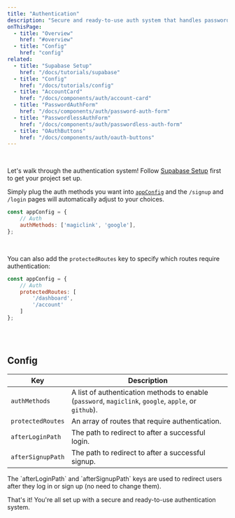 ```yaml
---
title: "Authentication"
description: "Secure and ready-to-use auth system that handles password-based, magic link, and social logins."
onThisPage:
  - title: "Overview"
    href: "#overview"
  - title: "Config"
    href: "config"
related:
  - title: "Supabase Setup"
    href: "/docs/tutorials/supabase"
  - title: "Config"
    href: "/docs/tutorials/config"
  - title: "AccountCard"
    href: "/docs/components/auth/account-card"
  - title: "PasswordAuthForm"
    href: "/docs/components/auth/password-auth-form"
  - title: "PasswordlessAuthForm"
    href: "/docs/components/auth/passwordless-auth-form"
  - title: "OAuthButtons"
    href: "/docs/components/auth/oauth-buttons"
---
```


<div id="overview" />

<br/>

Let's walk through the authentication system! Follow [Supabase Setup](/docs/tutorials/supabase) first to get your project set up.

Simply plug the auth methods you want into [`appConfig`](/docs/tutorials/config) and the `/signup` and `/login` pages will
automatically adjust to your choices.

```config.js
const appConfig = {
    // Auth
    authMethods: ['magiclink', 'google'],
};
```

<br />

You can also add the `protectedRoutes` key to specify which routes require authentication:

```config.js
const appConfig = {
    // Auth
    protectedRoutes: [
        '/dashboard',
        '/account'
    ]
};
```

<br />
<br />

## Config

<div id="password-based-auth" />

| Key               | Description                                                                                           |
|-------------------|-------------------------------------------------------------------------------------------------------|
| `authMethods`     | A list of authentication methods to enable (`password`, `magiclink`, `google`, `apple`, or `github`). |
| `protectedRoutes` | An array of routes that require authentication.                                                       |
| `afterLoginPath`  | The path to redirect to after a successful login.                                                     |
| `afterSignupPath` | The path to redirect to after a successful signup.                                                    |

<Info>
    The `afterLoginPath` and `afterSignupPath` keys are used to redirect users after they log in or sign up (no need to change them).
</Info>

That's it! You're all set up with a secure and ready-to-use authentication system.